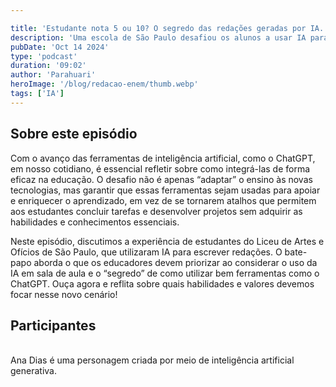```yaml
---

title: 'Estudante nota 5 ou 10? O segredo das redações geradas por IA.'
description: 'Uma escola de São Paulo desafiou os alunos a usar IA para criar redações do Enem. O que aconteceu revela lições valiosas para todos nós.'
pubDate: 'Oct 14 2024'
type: 'podcast'
duration: '09:02'
author: 'Parahuari'
heroImage: '/blog/redacao-enem/thumb.webp'
tags: ['IA']
---
```



<div class="d-flex align-items-center border p-sm-3 rounded mb-4">
  <div class="w-100">
    <div class="player-wrapper bg-light rounded">
      <audio class="player-audio" crossorigin>
        <source src="/blog/redacao-enem/podcast.mp3" type="audio/mp3" />
      </audio>
    </div>
  </div>
</div>

## Sobre este episódio
Com o avanço das ferramentas de inteligência artificial, como o ChatGPT, em nosso cotidiano, é essencial refletir sobre como integrá-las de forma eficaz na educação. O desafio não é apenas “adaptar” o ensino às novas tecnologias, mas garantir que essas ferramentas sejam usadas para apoiar e enriquecer o aprendizado, em vez de se tornarem atalhos que permitem aos estudantes concluir tarefas e desenvolver projetos sem adquirir as habilidades e conhecimentos essenciais.

Neste episódio, discutimos a experiência de estudantes do Liceu de Artes e Ofícios de São Paulo, que utilizaram IA para escrever redações. O bate-papo aborda o que os educadores devem priorizar ao considerar o uso da IA em sala de aula e o “segredo” de como utilizar bem ferramentas como o ChatGPT. Ouça agora e reflita sobre quais habilidades e valores devemos focar nesse novo cenário!

## Participantes
<AnaDias />
<Parau />

<br />
<div class="badge text-bg-warning mb-2"><i class="fas fa-asterisk me-2 small fw-bold"></i>Ana Dias é uma personagem criada por meio de inteligência artificial generativa.</div>